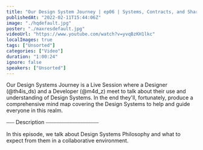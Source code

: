 ```yaml
---
title: "Our Design System Journey | ep06 | Systems, Contracts, and Sharing Information"
publishedAt: "2022-02-11T15:44:06Z"
image: "./hqdefault.jpg"
poster: "./maxresdefault.jpg"
videoUrl: "https://www.youtube.com/watch?v=yvqBzKH1lkc"
localImages: true
tags: ["Unsorted"]
categories: ["Video"]
duration: "1:00:24"
ignore: false
speakers: ["Unsorted"]
---
```


Our Design Systems Journey is a Live Session where a Designer (@th4is_ds) and a Developer (@m4d_z) meet to talk about their use and understanding of Design Systems. In the end they'll, fortunately, produce a comprehensive mind map covering the Design Systems to help and guide everyone in this realm.

⎯⎯⎯ Description ⎯⎯⎯⎯⎯⎯⎯⎯⎯⎯⎯⎯⎯⎯⎯⎯⎯⎯⎯⎯

In this episode, we talk about Design Systems Philosophy and what to expect from them in a collaborative environment.
